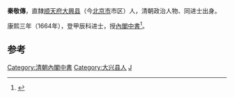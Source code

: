 '''秦敬傳'''，直隸[[顺天府|顺天府]][[大兴县_(金朝)|大興县]]（今[[北京市|北京市]]市区）人，清朝政治人物、同进士出身。

康熙三年（1664年），登甲辰科进士，授[[內閣中書|內閣中書]]<ref>{{cite news|author=陈泽希|title=清代北京汉人进士考|url=http://szb.bjedu.cn/jysh/2010-10-15/879.html|accessdate=2013-08-25|newspaper=京教纵横|deadurl=yes|archiveurl=https://web.archive.org/web/20130921053444/http://szb.bjedu.cn/jysh/2010-10-15/879.html|archivedate=2013-09-21}}</ref>。

==参考==
{{Reflist}}
{{清朝官员小作品}}
{{康熙三年甲辰科殿試金榜}}
{{DEFAULTSORT:Qin秦}}
[[Category:清朝內閣中書|Category:清朝內閣中書]]
[[Category:大兴县人|Category:大兴县人]]
[[Category:秦姓|J]]